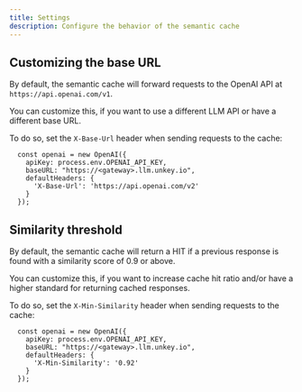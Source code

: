 ```yaml
---
title: Settings
description: Configure the behavior of the semantic cache
---
```



## Customizing the base URL

By default, the semantic cache will forward requests to the OpenAI API at `https://api.openai.com/v1`.

You can customize this, if you want to use a different LLM API or have a different base URL.

To do so, set the `X-Base-Url` header when sending requests to the cache:

```
  const openai = new OpenAI({
    apiKey: process.env.OPENAI_API_KEY,
    baseURL: "https://<gateway>.llm.unkey.io",
    defaultHeaders: {
      'X-Base-Url': 'https://api.openai.com/v2'
    }
  });
```

## Similarity threshold

By default, the semantic cache will return a HIT if a previous response is found with a similarity score of 0.9 or above.

You can customize this, if you want to increase cache hit ratio and/or have a higher standard for returning cached responses.

To do so, set the `X-Min-Similarity` header when sending requests to the cache:

```
  const openai = new OpenAI({
    apiKey: process.env.OPENAI_API_KEY,
    baseURL: "https://<gateway>.llm.unkey.io",
    defaultHeaders: {
      'X-Min-Similarity': '0.92'
    }
  });
```
